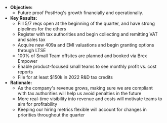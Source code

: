 * **Objective:**
    * Future proof PostHog's growth financially and operationally.
* **Key Results:**
    * Fill 5/7 reqs open at the beginning of the quarter, and have strong pipelines for the others
    * Register with tax authorities and begin collecting and remitting VAT and sales tax
    * Acquire new 409a and EMI valuations and begin granting options through LTSE
    * 100% of Small Team offsites are planned and booked via Brex Empower
    * Enable product-focused small teams to see monthly profit vs. cost reports
    * File for at least $150k in 2022 R&D tax credits
* **Rationale:**
    * As the company's revenue grows, making sure we are compliant with tax authorities will help us avoid penalties in the future
    * More real-time visibility into revenue and costs will motivate teams to aim for profitability
    * Keeping our hiring metrics flexible will account for changes in priorities throughout the quarter
